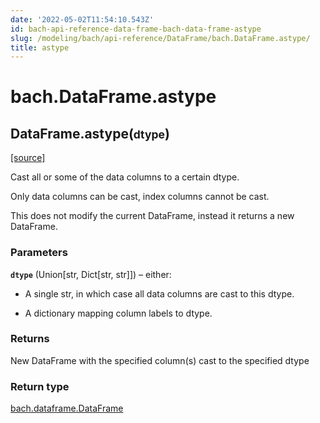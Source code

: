 ```yaml
---
date: '2022-05-02T11:54:10.543Z'
id: bach-api-reference-data-frame-bach-data-frame-astype
slug: /modeling/bach/api-reference/DataFrame/bach.DataFrame.astype/
title: astype
---
```


# bach.DataFrame.astype

<div class="method">

<h2 class="signature-method"><span class="additional-name">DataFrame.</span><span class="name">astype(</span><small class="parameter-list"><span class="parameter" id="dtype">dtype</span></small>)</h2>


&#8203;<span class="view-source">[[source]](https://github.com/objectiv/objectiv-analytics/blob/main/bach/bach/dataframe.py)</span>

<div class="content">

Cast all or some of the data columns to a certain dtype.

Only data columns can be cast, index columns cannot be cast.

This does not modify the current DataFrame, instead it returns a new DataFrame.


### Parameters

**`dtype`** (Union[str, Dict[str, str]]) – either:

* A single str, in which case all data columns are cast to this dtype.

* A dictionary mapping column labels to dtype.




### Returns

New DataFrame with the specified column(s) cast to the specified dtype



### Return type

[bach.dataframe.DataFrame](/docs/modeling/bach/api-reference/DataFrame/bach.DataFrame/#bach.DataFrame)



</div>

</div>
